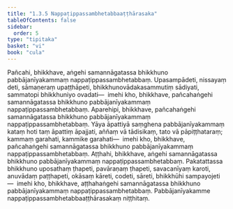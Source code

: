 ```yaml
---
title: "1.3.5 Nappaṭippassambhetabbaaṭṭhārasaka"
tableOfContents: false
sidebar:
  order: 5
type: "tipitaka"
basket: "vi"
book: "cula"
---
```



<DynamicBreadcrumb />

<Division number="30" book="cula">

<Paragraph number="154" book="cula">
Pañcahi, bhikkhave, aṅgehi samannāgatassa bhikkhuno pabbājanīyakammaṃ nappaṭippassambhetabbaṃ. Upasampādeti, nissayaṃ deti, sāmaṇeraṃ upaṭṭhāpeti, bhikkhunovādakasammutiṃ sādiyati, sammatopi bhikkhuniyo ovadati—  imehi kho, bhikkhave, pañcahaṅgehi samannāgatassa bhikkhuno pabbājanīyakammaṃ nappaṭippassambhetabbaṃ.
</Paragraph>

<Paragraph number="155" book="cula">
Aparehipi, bhikkhave, pañcahaṅgehi samannāgatassa bhikkhuno pabbājanīyakammaṃ nappaṭippassambhetabbaṃ. Yāya āpattiyā saṃghena pabbājanīyakammaṃ kataṃ hoti taṃ āpattiṃ āpajjati, aññaṃ vā tādisikaṃ, tato vā pāpiṭṭhataraṃ; kammaṃ garahati, kammike garahati—  imehi kho, bhikkhave, pañcahaṅgehi samannāgatassa bhikkhuno pabbājanīyakammaṃ nappaṭippassambhetabbaṃ.
</Paragraph>

<Paragraph number="156" book="cula">
Aṭṭhahi, bhikkhave, aṅgehi samannāgatassa bhikkhuno pabbājanīyakammaṃ nappaṭippassambhetabbaṃ. Pakatattassa bhikkhuno uposathaṃ ṭhapeti, pavāraṇaṃ ṭhapeti, savacanīyaṃ karoti, anuvādaṃ paṭṭhapeti, okāsaṃ kāreti, codeti, sāreti, bhikkhūhi sampayojeti—  imehi kho, bhikkhave, aṭṭhahaṅgehi samannāgatassa bhikkhuno pabbājanīyakammaṃ nappaṭippassambhetabbaṃ.

</Paragraph>
</Division>

<Paragraph number="157" type="center" book="cula">
Pabbājanīyakamme nappaṭippassambhetabbaaṭṭhārasakaṃ niṭṭhitaṃ.
</Paragraph>